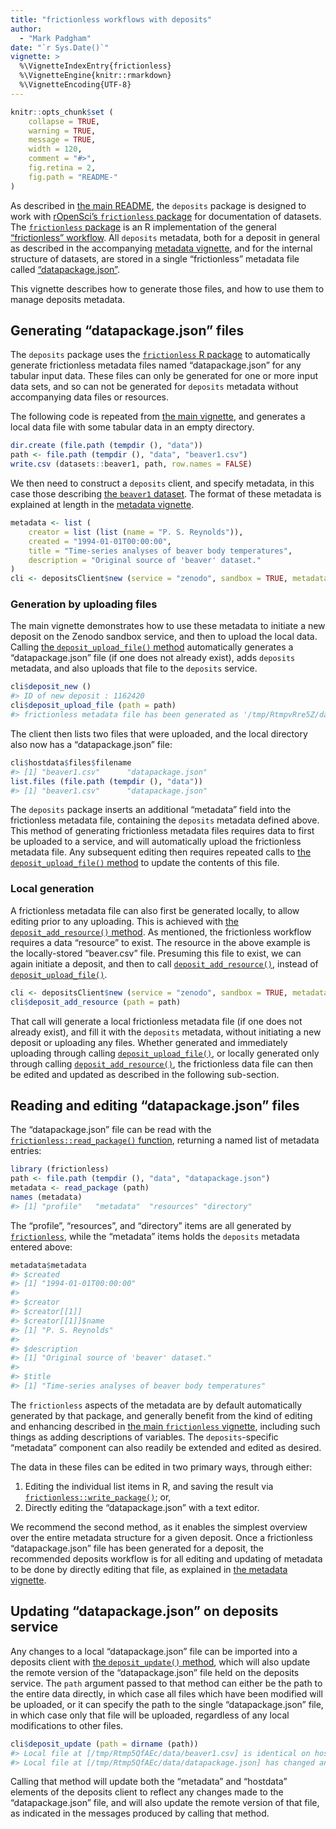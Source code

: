 ```yaml
---
title: "frictionless workflows with deposits"
author: 
  - "Mark Padgham"
date: "`r Sys.Date()`"
vignette: >
  %\VignetteIndexEntry{frictionless}
  %\VignetteEngine{knitr::rmarkdown}
  %\VignetteEncoding{UTF-8}
---
```


```r
knitr::opts_chunk$set (
    collapse = TRUE,
    warning = TRUE,
    message = TRUE,
    width = 120,
    comment = "#>",
    fig.retina = 2,
    fig.path = "README-"
)
```

As described in [the main
README](https://docs.ropensci.org/deposits/index.html#the-deposits-workflow),
the `deposits` package is designed to work with [rOpenSci's `frictionless`
package](https://docs.ropensci.org/frictionless) for documentation of datasets.
The [`frictionless` package](https://docs.ropensci.org/frictionless) is an R
implementation of the general ["frictionless"
workflow](https://frictionlessdata.io). All `deposits` metadata, both for a
deposit in general as described in the accompanying [metadata
vignette](https://docs.ropensci.org/deposits/articles/metadata.html), and for
the internal structure of datasets, are stored in a single "frictionless"
metadata file called
["datapackage.json"](https://frictionlessdata.io/blog/2016/07/21/publish-any/#_2-add-a-datapackage-json-file).

This vignette describes how to generate those files, and how to use them to
manage deposits metadata.

## Generating "datapackage.json" files

The `deposits` package uses the [`frictionless` R
package](https://docs.ropensci.org/frictionless) to automatically generate
frictionless metadata files named "datapackage.json" for any tabular input
data. These files can only be generated for one or more input data sets, and so
can not be generated for `deposits` metadata without accompanying data files or
resources.

The following code is repeated from [the main
vignette](https://docs.ropensci.org/deposits/articles/deposits.html), and
generates a local data file with some tabular data in an empty directory.

```r
dir.create (file.path (tempdir (), "data"))
path <- file.path (tempdir (), "data", "beaver1.csv")
write.csv (datasets::beaver1, path, row.names = FALSE)
```

We then need to construct a `deposits` client, and specify metadata, in this
case those describing [the `beaver1`
dataset](https://stat.ethz.ch/R-manual/R-devel/library/datasets/html/beavers.html).
The format of these metadata is explained at length in the [metadata
vignette](https://docs.ropensci.org/deposits/articles/metadata.html).

```r
metadata <- list (
    creator = list (list (name = "P. S. Reynolds")),
    created = "1994-01-01T00:00:00",
    title = "Time-series analyses of beaver body temperatures",
    description = "Original source of 'beaver' dataset."
)
cli <- depositsClient$new (service = "zenodo", sandbox = TRUE, metadata = metadata)
```

### Generation by uploading files

The main vignette demonstrates how to use these metadata to initiate a new
deposit on the Zenodo sandbox service, and then to upload the local data.
Calling [the `deposit_upload_file()`
method](https://docs.ropensci.org/deposits/reference/depositsClient.html#method-deposit-upload-file-)
automatically generates a "datapackage.json" file (if one does not already
exist), adds `deposits` metadata, and also uploads that file to the `deposits`
service.

```r
cli$deposit_new ()
#> ID of new deposit : 1162420
cli$deposit_upload_file (path = path)
#> frictionless metadata file has been generated as '/tmp/RtmpvRre5Z/data/datapackage.json'
```

The client then lists two files that were uploaded, and the local directory
also now has a "datapackage.json" file:

```r
cli$hostdata$files$filename
#> [1] "beaver1.csv"      "datapackage.json"
list.files (file.path (tempdir (), "data"))
#> [1] "beaver1.csv"      "datapackage.json"
```

The `deposits` package inserts an additional "metadata" field into the
frictionless metadata file, containing the `deposits` metadata defined above.
This method of generating frictionless metadata files requires data to first be
uploaded to a service, and will automatically upload the frictionless metadata
file. Any subsequent editing then requires repeated calls to [the
`deposit_upload_file()`
method](https://docs.ropensci.org/deposits/reference/depositsClient.html#method-deposit-upload-file-)
to update the contents of this file.

### Local generation 

A frictionless metadata file can also first be generated locally, to allow
editing prior to any uploading. This is achieved with [the
`deposit_add_resource()`
method](https://docs.ropensci.org/deposits/reference/depositsClient.html#method-deposit-add-resource-).
As mentioned, the frictionless workflow requires a data "resource" to exist.
The resource in the above example is the locally-stored "beaver.csv" file.
Presuming this file to exist, we can again initiate a deposit, and then to call
[`deposit_add_resource()`](https://docs.ropensci.org/deposits/reference/depositsClient.html#method-deposit-add-resource-),
instead of
[`deposit_upload_file()`](https://docs.ropensci.org/deposits/reference/depositsClient.html#method-deposit-upload-file-).

```r
cli <- depositsClient$new (service = "zenodo", sandbox = TRUE, metadata = metadata)
cli$deposit_add_resource (path = path)
```

That call will generate a local frictionless metadata file (if one does not
already exist), and fill it with the `deposits` metadata, without initiating a
new deposit or uploading any files. Whether generated and immediately uploading
through calling
[`deposit_upload_file()`](https://docs.ropensci.org/deposits/reference/depositsClient.html#method-deposit-upload-file-),
or locally generated only through calling
[`deposit_add_resource()`](https://docs.ropensci.org/deposits/reference/depositsClient.html#method-deposit-add-resource-),
the frictionless data file can then be edited and updated as described in the
following sub-section.


## Reading and editing "datapackage.json" files

The "datapackage.json" file can be read with the
[`frictionless::read_package()`
function](https://docs.ropensci.org/frictionless/reference/read_package.html),
returning a named list of metadata entries:

```r
library (frictionless)
path <- file.path (tempdir (), "data", "datapackage.json")
metadata <- read_package (path)
names (metadata)
#> [1] "profile"   "metadata"  "resources" "directory"
```

The "profile", "resources", and "directory" items are all generated by
[`frictionless`](https://docs.ropensci.org/frictionless/), while the "metadata"
items holds the `deposits` metadata entered above:

```r
metadata$metadata
#> $created
#> [1] "1994-01-01T00:00:00"
#>
#> $creator
#> $creator[[1]]
#> $creator[[1]]$name
#> [1] "P. S. Reynolds"
#>
#> $description
#> [1] "Original source of 'beaver' dataset."
#>
#> $title
#> [1] "Time-series analyses of beaver body temperatures"
```

The `frictionless` aspects of the metadata are by default automatically
generated by that package, and generally benefit from the kind of editing and
enhancing described in [the main `frictionless`
vignette](https://docs.ropensci.org/frictionless/articles/frictionless.html#create-and-edit-a-data-package),
including such things as adding descriptions of variables. The
`deposits`-specific "metadata" component can also readily be extended and
edited as desired.

The data in these files can be edited in two primary ways, through either:

1. Editing the individual list items in R, and saving the result via
   [`frictionless::write_package()`](https://docs.ropensci.org/frictionless/reference/write_package.html);
   or,
2. Directly editing the "datapackage.json" with a text editor.

We recommend the second method, as it enables the simplest overview over the
entire metadata structure for a given deposit. Once a frictionless
"datapackage.json" file has been generated for a deposit, the recommended
deposits workflow is for all editing and updating of metadata to be done by
directly editing that file, as explained in [the metadata
vignette](https://docs.ropensci.org/deposits/articles/metadata.html).

## Updating "datapackage.json" on deposits service

Any changes to a local "datapackage.json" file can be imported into a deposits
client with [the `deposit_update()`
method](https://docs.ropensci.org/deposits/reference/depositsClient.html#method-deposit-update-),
which will also update the remote version of the "datapackage.json" file held
on the deposits service. The `path` argument passed to that method can either
be the path to the entire data directly, in which case all files which have
been modified will be uploaded, or it can specify the path to the single
"datapackage.json" file, in which case only that file will be uploaded,
regardless of any local modifications to other files.

```r
cli$deposit_update (path = dirname (path))
#> Local file at [/tmp/Rtmp5QfAEc/data/beaver1.csv] is identical on host and will not be uploaded.
#> Local file at [/tmp/Rtmp5QfAEc/data/datapackage.json] has changed and will now be uploaded.
```

Calling that method will update both the "metadata" and "hostdata" elements of
the deposits client to reflect any changes made to the "datapackage.json" file,
and will also update the remote version of that file, as indicated in the
messages produced by calling that method.
